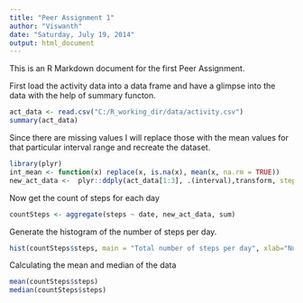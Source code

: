 ```yaml
---
title: "Peer Assignment 1"
author: "Viswanth"
date: "Saturday, July 19, 2014"
output: html_document
---
```


This is an R Markdown document for the first Peer Assignment.

First load the activity data into a data frame and have a glimpse into the data with the help of summary functon. 

```r
act_data <- read.csv("C:/R_working_dir/data/activity.csv")
summary(act_data)
```

Since there are missing values I will replace those with the mean values for that particular interval range and recreate the dataset.

```r
library(plyr)
int_mean <- function(x) replace(x, is.na(x), mean(x, na.rm = TRUE))
new_act_data <-  plyr::ddply(act_data[1:3], .(interval),transform, steps = int_mean(steps),date = date,interval=interval) 
```

Now get the count of steps for each day
```r
countSteps <- aggregate(steps ~ date, new_act_data, sum)
```

Generate the histogram of the number of steps per day.
```r
hist(countSteps$steps, main = "Total number of steps per day", xlab="Number of steps")
```

Calculating the mean and median of the data
```r
mean(countSteps$steps)
median(countSteps$steps)
```
